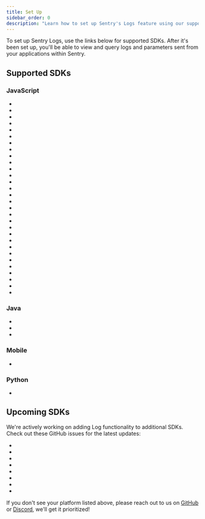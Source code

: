 ```yaml
---
title: Set Up
sidebar_order: 0
description: "Learn how to set up Sentry's Logs feature using our supported SDKs."
---
```


<Include name="feature-stage-beta-logs.mdx" />

To set up Sentry Logs, use the links below for supported SDKs. After it's been set up, you'll be able to view and query logs and parameters sent from your applications within Sentry.

## Supported SDKs

### JavaScript

- <LinkWithPlatformIcon
    platform="javascript.browser"
    label="Browser JavaScript"
    url="/platforms/javascript/logs/"
  />
- <LinkWithPlatformIcon
    platform="javascript.angular"
    label="Angular"
    url="/platforms/javascript/guides/angular/logs/"
  />
- <LinkWithPlatformIcon
    platform="javascript.astro"
    label="Astro"
    url="/platforms/javascript/guides/astro/logs/"
  />
- <LinkWithPlatformIcon
    platform="javascript.aws-lambda"
    label="AWS Lambda"
    url="/platforms/javascript/guides/aws-lambda/logs/"
  />
- <LinkWithPlatformIcon
    platform="javascript.azure-functions"
    label="Azure Functions"
    url="/platforms/javascript/guides/azure-functions/logs/"
  />
- <LinkWithPlatformIcon
    platform="javascript.bun"
    label="Bun"
    url="/platforms/javascript/guides/bun/logs/"
  />
- <LinkWithPlatformIcon
    platform="javascript.cloudflare"
    label="Cloudflare"
    url="/platforms/javascript/guides/cloudflare/logs/"
  />
- <LinkWithPlatformIcon
    platform="javascript.connect"
    label="Connect"
    url="/platforms/javascript/guides/connect/logs/"
  />
- <LinkWithPlatformIcon
    platform="javascript.ember"
    label="Ember"
    url="/platforms/javascript/guides/ember/logs/"
  />
- <LinkWithPlatformIcon
    platform="javascript.express"
    label="Express"
    url="/platforms/javascript/guides/express/logs/"
  />
- <LinkWithPlatformIcon
    platform="javascript.fastify"
    label="Fastify"
    url="/platforms/javascript/guides/fastify/logs/"
  />
- <LinkWithPlatformIcon
    platform="javascript.gatsby"
    label="Gatsby"
    url="/platforms/javascript/guides/gatsby/logs/"
  />
- <LinkWithPlatformIcon
    platform="javascript.gcp-functions"
    label="Google Cloud Functions"
    url="/platforms/javascript/guides/gcp-functions/logs/"
  />
- <LinkWithPlatformIcon
    platform="javascript.hapi"
    label="Hapi"
    url="/platforms/javascript/guides/hapi/logs/"
  />
- <LinkWithPlatformIcon
    platform="javascript.hono"
    label="Hono"
    url="/platforms/javascript/guides/hono/logs/"
  />
- <LinkWithPlatformIcon
    platform="javascript.koa"
    label="Koa"
    url="/platforms/javascript/guides/koa/logs/"
  />
- <LinkWithPlatformIcon
    platform="javascript.nestjs"
    label="Nest.js"
    url="/platforms/javascript/guides/nestjs/logs/"
  />
- <LinkWithPlatformIcon
    platform="javascript.node"
    label="Node.js"
    url="/platforms/javascript/guides/node/logs/"
  />
- <LinkWithPlatformIcon
    platform="javascript.nextjs"
    label="Next.js"
    url="/platforms/javascript/guides/nextjs/logs/"
  />
- <LinkWithPlatformIcon
    platform="javascript.nuxt"
    label="Nuxt"
    url="/platforms/javascript/guides/nuxt/logs/"
  />
- <LinkWithPlatformIcon
    platform="javascript.react"
    label="React"
    url="/platforms/javascript/guides/react/logs/"
  />
- <LinkWithPlatformIcon
    platform="javascript.react-router"
    label="React Router"
    url="/platforms/javascript/guides/react-router/logs/"
  />
- <LinkWithPlatformIcon
    platform="javascript.remix"
    label="Remix"
    url="/platforms/javascript/guides/remix/logs/"
  />
- <LinkWithPlatformIcon
    platform="javascript.solid"
    label="Solid"
    url="/platforms/javascript/guides/solid/logs/"
  />
- <LinkWithPlatformIcon
    platform="javascript.solidstart"
    label="SolidStart"
    url="/platforms/javascript/guides/solidstart/logs/"
  />
- <LinkWithPlatformIcon
    platform="javascript.svelte"
    label="Svelte"
    url="/platforms/javascript/guides/svelte/logs/"
  />
- <LinkWithPlatformIcon
    platform="javascript.sveltekit"
    label="SvelteKit"
    url="/platforms/javascript/guides/sveltekit/logs/"
  />
- <LinkWithPlatformIcon
    platform="javascript.tanstackstart-react"
    label="TanStack Start"
    url="/platforms/javascript/guides/tanstackstart-react/logs/"
  />
- <LinkWithPlatformIcon
    platform="javascript.vue"
    label="Vue"
    url="/platforms/javascript/guides/vue/logs/"
  />
- <LinkWithPlatformIcon
    platform="javascript.wasm"
    label="Wasm"
    url="/platforms/javascript/guides/wasm/logs/"
  />

### Java

- <LinkWithPlatformIcon
    platform="java"
    label="Java"
    url="/platforms/java/logs/"
  />
- <LinkWithPlatformIcon
    platform="java.spring"
    label="Spring"
    url="/platforms/java/guides/spring/logs/"
  />
- <LinkWithPlatformIcon
    platform="java.spring-boot"
    label="Spring Boot"
    url="/platforms/java/guides/spring-boot/logs/"
  />

### Mobile

- <LinkWithPlatformIcon
    platform="android"
    label="Android"
    url="/platforms/android/logs/"
  />

### Python

- <LinkWithPlatformIcon
    platform="python"
    label="Python"
    url="/platforms/python/logs/"
  />

## Upcoming SDKs

We're actively working on adding Log functionality to additional SDKs. Check out these GitHub issues for the latest updates:

- <LinkWithPlatformIcon
    platform="php"
    label="PHP"
    url="https://github.com/getsentry/sentry-php/issues/1824"
  />
- <LinkWithPlatformIcon
    platform="go"
    label="Go"
    url="https://github.com/getsentry/sentry-go/issues/1000"
  />
- <LinkWithPlatformIcon
    platform="ruby"
    label="Ruby"
    url="https://github.com/getsentry/sentry-ruby/issues/2600"
  />
- <LinkWithPlatformIcon
    platform="dart"
    label="Dart/Flutter"
    url="https://github.com/getsentry/sentry-dart/issues/2915"
  />
- <LinkWithPlatformIcon
    platform="cocoa"
    label="Cocoa (iOS)"
    url="https://github.com/getsentry/sentry-cocoa/issues/5122"
  />
- <LinkWithPlatformIcon
    platform="elixir"
    label="Elixir"
    url="https://github.com/getsentry/sentry-elixir/issues/886"
  />
- <LinkWithPlatformIcon
    platform="javascript.electron"
    label="Electron"
    url="https://github.com/getsentry/sentry-electron/issues/1154"
  />
- <LinkWithPlatformIcon
    platform="react-native"
    label="React Native"
    url="https://github.com/getsentry/sentry-react-native/issues/4820"
  />

If you don't see your platform listed above, please reach out to us on [GitHub](https://github.com/getsentry/sentry/discussions/86804) or [Discord](https://discord.gg/sentry), we'll get it prioritized!
